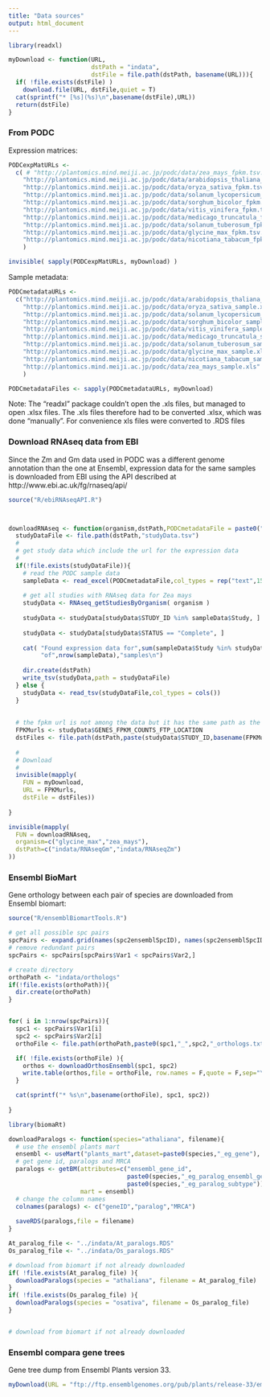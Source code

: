 ```yaml
---
title: "Data sources"
output: html_document
---
```


```r
library(readxl)
```

```r
myDownload <- function(URL,
                       dstPath = "indata",
                       dstFile = file.path(dstPath, basename(URL))){
  if( !file.exists(dstFile) )
    download.file(URL, dstFile,quiet = T)
  cat(sprintf("* [%s](%s)\n",basename(dstFile),URL))
  return(dstFile)
}

```

### From PODC

Expression matrices:

```r

PODCexpMatURLs <- 
  c( # "http://plantomics.mind.meiji.ac.jp/podc/data/zea_mays_fpkm.tsv.gz",
    "http://plantomics.mind.meiji.ac.jp/podc/data/arabidopsis_thaliana_fpkm.tsv.gz",
    "http://plantomics.mind.meiji.ac.jp/podc/data/oryza_sativa_fpkm.tsv.gz",
    "http://plantomics.mind.meiji.ac.jp/podc/data/solanum_lycopersicum_fpkm.tsv.gz",
    "http://plantomics.mind.meiji.ac.jp/podc/data/sorghum_bicolor_fpkm.tsv.gz",
    "http://plantomics.mind.meiji.ac.jp/podc/data/vitis_vinifera_fpkm.tsv.gz",
    "http://plantomics.mind.meiji.ac.jp/podc/data/medicago_truncatula_fpkm.tsv.gz",
    "http://plantomics.mind.meiji.ac.jp/podc/data/solanum_tuberosum_fpkm.tsv.gz",
    "http://plantomics.mind.meiji.ac.jp/podc/data/glycine_max_fpkm.tsv.gz",
    "http://plantomics.mind.meiji.ac.jp/podc/data/nicotiana_tabacum_fpkm.tsv.gz"
    )

invisible( sapply(PODCexpMatURLs, myDownload) )

```

Sample metadata:

```r

PODCmetadataURLs <- 
  c("http://plantomics.mind.meiji.ac.jp/podc/data/arabidopsis_thaliana_sample.xls",
    "http://plantomics.mind.meiji.ac.jp/podc/data/oryza_sativa_sample.xls",
    "http://plantomics.mind.meiji.ac.jp/podc/data/solanum_lycopersicum_sample.xls",
    "http://plantomics.mind.meiji.ac.jp/podc/data/sorghum_bicolor_sample.xls",
    "http://plantomics.mind.meiji.ac.jp/podc/data/vitis_vinifera_sample.xls",
    "http://plantomics.mind.meiji.ac.jp/podc/data/medicago_truncatula_sample.xls",
    "http://plantomics.mind.meiji.ac.jp/podc/data/solanum_tuberosum_sample.xls",
    "http://plantomics.mind.meiji.ac.jp/podc/data/glycine_max_sample.xls",
    "http://plantomics.mind.meiji.ac.jp/podc/data/nicotiana_tabacum_sample.xls",
    "http://plantomics.mind.meiji.ac.jp/podc/data/zea_mays_sample.xls"    
    )

PODCmetadataFiles <- sapply(PODCmetadataURLs, myDownload)

```

Note: The "readxl" package couldn't open the .xls files, but managed to open .xlsx files. The .xls files therefore had to be converted .xlsx, which was done "manually". For convenience xls files were converted to .RDS files

### Download RNAseq data from EBI

Since the Zm and Gm data used in PODC was a different genome annotation than the one at Ensembl, expression data for the same samples is downloaded from EBI using the API described at http://www.ebi.ac.uk/fg/rnaseq/api/ 


```r
source("R/ebiRNAseqAPI.R")



downloadRNAseq <- function(organism,dstPath,PODCmetadataFile = paste0("indata/",organism,"_sample.xlsx")){
  studyDataFile <- file.path(dstPath,"studyData.tsv")
  #
  # get study data which include the url for the expression data
  #
  if(!file.exists(studyDataFile)){
    # read the PODC sample data
    sampleData <- read_excel(PODCmetadataFile,col_types = rep("text",15))
    
    # get all studies with RNAseq data for Zea mays
    studyData <- RNAseq_getStudiesByOrganism( organism )
    
    studyData <- studyData[studyData$STUDY_ID %in% sampleData$Study, ]
  
    studyData <- studyData[studyData$STATUS == "Complete", ]
    
    cat( "Found expression data for",sum(sampleData$Study %in% studyData$STUDY_ID),
         "of",nrow(sampleData),"samples\n")
  
    dir.create(dstPath)
    write_tsv(studyData,path = studyDataFile)
  } else {
    studyData <- read_tsv(studyDataFile,col_types = cols())
  }
  
  
  # the fpkm url is not among the data but it has the same path as the CRAM url
  FPKMurls <- studyData$GENES_FPKM_COUNTS_FTP_LOCATION
  dstFiles <- file.path(dstPath,paste(studyData$STUDY_ID,basename(FPKMurls),sep = "."))
  
  #
  # Download
  #
  invisible(mapply(
    FUN = myDownload, 
    URL = FPKMurls, 
    dstFile = dstFiles))
  
}

invisible(mapply(
  FUN = downloadRNAseq,
  organism=c("glycine_max","zea_mays"),
  dstPath=c("indata/RNAseqGm","indata/RNAseqZm")
))


```


### Ensembl BioMart

Gene orthology between each pair of species are downloaded from Ensembl biomart:

```r
source("R/ensemblBiomartTools.R")

# get all possible spc pairs
spcPairs <- expand.grid(names(spc2ensemblSpcID), names(spc2ensemblSpcID), stringsAsFactors = F)
# remove redundant pairs
spcPairs <- spcPairs[spcPairs$Var1 < spcPairs$Var2,]

# create directory
orthoPath <- "indata/orthologs"
if(!file.exists(orthoPath)){
  dir.create(orthoPath)
}


for( i in 1:nrow(spcPairs)){
  spc1 <- spcPairs$Var1[i]
  spc2 <- spcPairs$Var2[i]
  orthoFile <- file.path(orthoPath,paste0(spc1,"_",spc2,"_orthologs.txt"))

  if( !file.exists(orthoFile) ){
    orthos <- downloadOrthosEnsembl(spc1, spc2)
    write.table(orthos,file = orthoFile, row.names = F,quote = F,sep="\t")
  }

  cat(sprintf("* %s\n",basename(orthoFile), spc1, spc2))
  
}

```

```r
library(biomaRt)

downloadParalogs <- function(species="athaliana", filename){
  # use the ensembl plants mart
  ensembl <- useMart("plants_mart",dataset=paste0(species,"_eg_gene"), host="plants.ensembl.org")
  # get gene id, paralogs and MRCA
  paralogs <- getBM(attributes=c("ensembl_gene_id", 
                                 paste0(species,"_eg_paralog_ensembl_gene"),
                                 paste0(species,"_eg_paralog_subtype")), # MRCA
                    mart = ensembl)
  # change the column names
  colnames(paralogs) <- c("geneID","paralog","MRCA")
  
  saveRDS(paralogs,file = filename)
}

At_paralog_file <- "../indata/At_paralogs.RDS"
Os_paralog_file <- "../indata/Os_paralogs.RDS"

# download from biomart if not already downloaded
if( !file.exists(At_paralog_file) ){
  downloadParalogs(species = "athaliana", filename = At_paralog_file)
}
if( !file.exists(Os_paralog_file) ){
  downloadParalogs(species = "osativa", filename = Os_paralog_file)
}


# download from biomart if not already downloaded

```

### Ensembl compara gene trees

Gene tree dump from Ensembl Plants version 33.

```r
myDownload(URL = "ftp://ftp.ensemblgenomes.org/pub/plants/release-33/emf/ensembl-compara/homologies/Compara.phyloxml_aa_trees.33.tar.gz")
```

